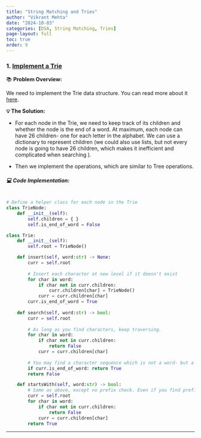 ```yaml
---
title: "String Matching and Tries"
author: "Vikrant Mehta"
date: "2024-10-03"
categories: [DSA, String Matching, Tries]
page-layout: full
toc: true
order: 9
---
```


### 1. [Implement a Trie](https://leetcode.com/problems/implement-trie-prefix-tree/)

📚 **Problem Overview:**

We need to implement the Trie data structure. You can read more about it [here](https://en.wikipedia.org/wiki/Trie). 

**💡 The Solution:**

- For each node in the Trie, we need to keep track of its children and whether the node is the end of a word. At maximum, each node can have 26 children- one for each letter in the alphabet. We can use a dictionary to represent children (we could also use lists, but not every node is going to have 26 children, which makes it inefficient and complicated when searching ).

- Then we implement the operations, which are similar to Tree operations. 

##### 💻 Code Implementation:
```python

# Define a helper class for each node in the Trie
class TrieNode:
    def __init__(self):
        self.children = { }
        self.is_end_of_word = False

class Trie:
    def __init__(self):
        self.root = TrieNode()

    def insert(self, word:str) -> None:
        curr = self.root
        
        # Insert each character at new level if it doesn't exist
        for char in word:
            if char not in curr.children:
                curr.children[char] = TrieNode()
            curr = curr.children[char]
        curr.is_end_of_word = True
    
    def search(self, word:str) -> bool:
        curr = self.root
        
        # As long as you find characters, keep traversing.
        for char in word:
            if char not in curr.children:
                return False
            curr = curr.children[char]
        
        # You may find a character sequence which is not a word- but a prefix. Check for it. 
        if curr.is_end_of_word: return True
        return False

    def startsWith(self, word:str) -> bool:
        # Same as above, except no prefix check. Even if you find prefix, return True
        curr = self.root
        for char in word:
            if char not in curr.children:
                return False
            curr = curr.children[char]
        return True
```

---
